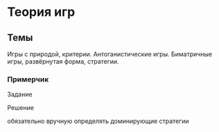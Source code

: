 # Теория игр {#sec-practice-game-theory}

::::: {.content-hidden when-profile="practice"}
## Темы {#sec-practice-game-theory-topics}

Игры с природой, критерии. Антоганистические игры. Биматричные игры, развёрнутая форма, стратегии.

::: {#exm-practice-game-theory}
### Примерчик

Задание
:::

::: {#sol-practice-game-theory}
Решение
:::
:::::

обязательно вручную определять доминирующие стратегии

